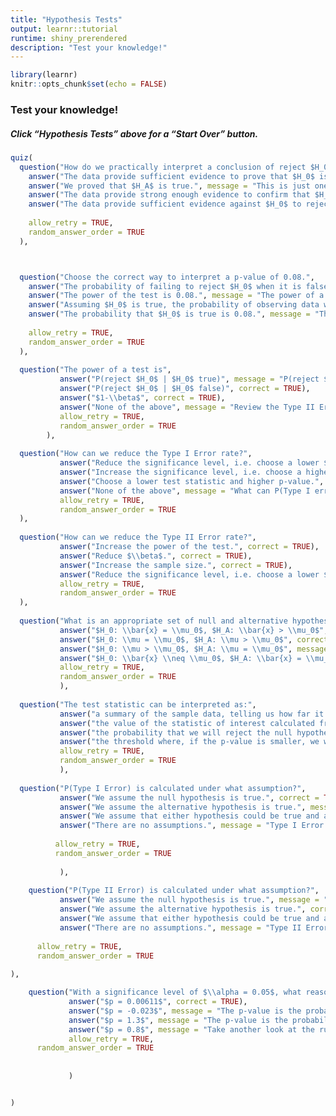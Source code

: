 ```yaml
---
title: "Hypothesis Tests"
output: learnr::tutorial
runtime: shiny_prerendered
description: "Test your knowledge!"
---
```


```r
library(learnr)
knitr::opts_chunk$set(echo = FALSE)
```

### Test your knowledge!
##### Click "Hypothesis Tests" above for a "Start Over" button.


```r
quiz(
  question("How do we practically interpret a conclusion of reject $H_0$?",
    answer("The data provide sufficient evidence to prove that $H_0$ is false.", message = "This is just one test with one set of data -- have we definitively proved anything?"),
    answer("We proved that $H_A$ is true.", message = "This is just one test with one set of data -- have we definitively proved anything?"),
    answer("The data provide strong enough evidence to confirm that $H_A$ is true.", message = "This is just one test with one set of data -- are we able to confirm the truth from that?"),
    answer("The data provide sufficient evidence against $H_0$ to reject it in favor of $H_A$.", correct = TRUE),
    
    allow_retry = TRUE,
    random_answer_order = TRUE
  ),



  question("Choose the correct way to interpret a p-value of 0.08.",
    answer("The probability of failing to reject $H_0$ when it is false is 0.08.", message = "P(fail to reject $H_0$ | $H_0$ false) is actually P(Type II Error)."),
    answer("The power of the test is 0.08.", message = "The power of a test is P(reject $H_0$ | $H_0$ false) -- is that also p-value?"),
    answer("Assuming $H_0$ is true, the probability of observing data with a test statistic as or more extreme than the one calculated is 0.08.", correct = TRUE),
    answer("The probability that $H_0$ is true is 0.08.", message = "The p-value is a way to summarize the data we've seen -- more than one sample dataset would be required to find P($H_0$ true)."),
    
    allow_retry = TRUE,
    random_answer_order = TRUE
  ),
  
  question("The power of a test is",
           answer("P(reject $H_0$ | $H_0$ true)", message = "P(reject $H_0$ | $H_0$ true) is P(Type I Error)."),
           answer("P(reject $H_0$ | $H_0$ false)", correct = TRUE),
           answer("$1-\\beta$", correct = TRUE),
           answer("None of the above", message = "Review the Type II Error section -- the answer is here (maybe more than once!)."),
           allow_retry = TRUE,
           random_answer_order = TRUE
        ),
  
  question("How can we reduce the Type I Error rate?",
           answer("Reduce the significance level, i.e. choose a lower $\\alpha$", correct = TRUE),
           answer("Increase the significance level, i.e. choose a higher $\\alpha$", message = "Since $\\alpha$ = P(reject $H_0$ | $H_0$ true), increasing it would result in more Type I errors."),
           answer("Choose a lower test statistic and higher p-value.", message = "We can't exactly 'choose' the test statistic or p-value; these calculations just result from our observed data."),
           answer("None of the above", message = "What can P(Type I error) also be called? What should we do with that probability so it occurs less?"), 
           allow_retry = TRUE,
           random_answer_order = TRUE
  ),
  
  question("How can we reduce the Type II Error rate?",
           answer("Increase the power of the test.", correct = TRUE),
           answer("Reduce $\\beta$.", correct = TRUE),
           answer("Increase the sample size.", correct = TRUE),
           answer("Reduce the significance level, i.e. choose a lower $\\alpha$.", message = "Reducing significance level would effectively lower the Type I Error rate."),
           allow_retry = TRUE,
           random_answer_order = TRUE
  ),
  
  question("What is an appropriate set of null and alternative hypotheses?",
           answer("$H_0: \\bar{x} = \\mu_0$, $H_A: \\bar{x} > \\mu_0$", message = "Hypothesis testing is making statements about a population parameter -- we don't have to hypothesize about the sample statistics; we can just calculate them because, unlike the entire population, the sample is available to us!"),
           answer("$H_0: \\mu = \\mu_0$, $H_A: \\mu > \\mu_0$", correct = TRUE),
           answer("$H_0: \\mu > \\mu_0$, $H_A: \\mu = \\mu_0$", message = "Which hypothesis should include $=$?"),
           answer("$H_0: \\bar{x} \\neq \\mu_0$, $H_A: \\bar{x} = \\mu_0$", message = "Two issues here -- first, which hypothesis should include $=$? Also, hypothesis testing is making statements about a population parameter -- we don't have to hypothesize about the sample statistics; we can just calculate them because, unlike the entire population, the sample is available to us!"),
           allow_retry = TRUE,
           random_answer_order = TRUE
           ),
  
  question("The test statistic can be interpreted as:",
           answer("a summary of the sample data, telling us how far it falls from the null hypothesis.", correct = TRUE),
           answer("the value of the statistic of interest calculated from the sample.", message = "The test statistic is related to the sample statistic, but they aren't completely equivalent."),
           answer("the probability that we will reject the null hypothesis, given that it is true.", message = "P(reject $H_0$ | $H_0$ true) is actually P(Type I Error)."),
           answer("the threshold where, if the p-value is smaller, we will reject the null hypothesis.", message = "This threshold is actually the significance level or $\\alpha$."),
           allow_retry = TRUE,
           random_answer_order = TRUE
           ),
  
  question("P(Type I Error) is calculated under what assumption?",
           answer("We assume the null hypothesis is true.", correct = TRUE),
           answer("We assume the alternative hypothesis is true.", message = "Type I Error means we incorrectly reject the null hypothesis, but if the alternative hypothesis were true, it wouldn't be incorrect to reject the null hypothesis!"),
           answer("We assume that either hypothesis could be true and account for the probability of either situation.", message = "Type I Error means we incorrectly reject the null hypothesis. Can you make a Type I Error when the null hypothesis is true? Can you also make a Type I Error when the alternative hypothesis is true?"),
           answer("There are no assumptions.", message = "Type I Error happens when we incorrectly reject the null hypothesis. For that conclusion to be incorrect, we have to assume that a certain condition is true."),
           
          allow_retry = TRUE,
          random_answer_order = TRUE
           
           ),
  
    question("P(Type II Error) is calculated under what assumption?",
           answer("We assume the null hypothesis is true.", message = "Type II Error means we incorrectly fail to reject the null hypothesis, but if the null hypothesis were true, it wouldn't be incorrect to fail to reject it!"),
           answer("We assume the alternative hypothesis is true.", correct = TRUE),
           answer("We assume that either hypothesis could be true and account for the probability of either situation.", message = "Type II Error means we incorrectly fail to reject the null hypothesis. Can you make a Type II Error when the alternative hypothesis is true? Can you also make a Type II Error when the null hypothesis is true?"),
           answer("There are no assumptions.", message = "Type II Error happens when we incorrectly fail to reject the null hypothesis. For that conclusion to be incorrect, we have to assume that a certain condition is true."),
           
      allow_retry = TRUE,
      random_answer_order = TRUE
  
),

    question("With a significance level of $\\alpha = 0.05$, what reasonable p-value would result in rejecting the null hypothesis?",
             answer("$p = 0.00611$", correct = TRUE),
             answer("$p = -0.023$", message = "The p-value is the probability of observing data that yields a test statistic as extreme or more extreme than what we've observed. Does a negative probability make sense?"),
             answer("$p = 1.3$", message = "The p-value is the probability of observing data that yields a test statistic as extreme or more extreme than what we've observed. Can a probability be greater than 1?"),
             answer("$p = 0.8$", message = "Take another look at the rules for a hypothesis test conclusion -- what relationship between $\\alpha$ and the p-value results in rejecting the null hypothesis?"),
             allow_retry = TRUE,
      random_answer_order = TRUE
             
             
             )


)
```

